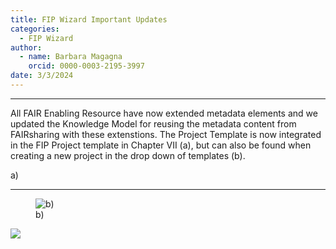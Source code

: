 ```yaml
---
title: FIP Wizard Important Updates
categories:
  - FIP Wizard
author: 
  - name: Barbara Magagna
    orcid: 0000-0003-2195-3997
date: 3/3/2024
---
```


------------------------------------------------------------------------

All FAIR Enabling Resource have now extended metadata elements and we updated the Knowledge Model for reusing the metadata content from FAIRsharing with these extenstions. The Project Template is now integrated in the FIP Project template in Chapter VII (a), but can also be found when creating a new project in the drop down of templates (b).

a\)

------------------------------------------------------------------------

![b)](ferffs.jpg)

![](dropdown.jpg)
